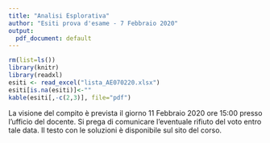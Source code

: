 ```yaml
---
title: "Analisi Esplorativa"
author: "Esiti prova d'esame - 7 Febbraio 2020"
output:
  pdf_document: default
---
```


```r
rm(list=ls())
library(knitr)
library(readxl)
esiti <- read_excel("lista_AE070220.xlsx")
esiti[is.na(esiti)]<-""
kable(esiti[,-c(2,3)], file="pdf")
```

La visione del compito è prevista il giorno 11 Febbraio 2020 ore 15:00 presso l'ufficio del docente. 
Si prega di comunicare l’eventuale rifiuto del voto entro tale data. Il testo con le soluzioni è disponibile sul sito del corso.